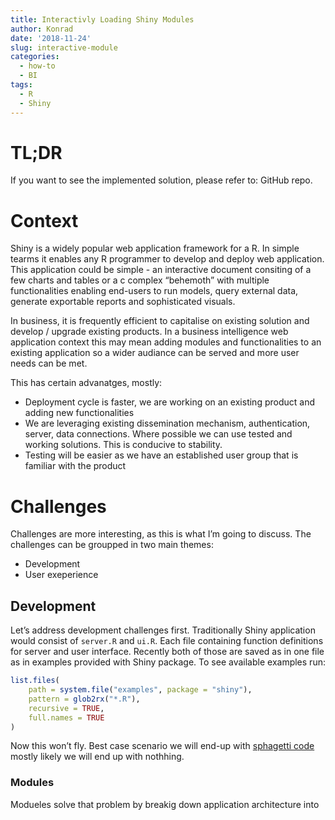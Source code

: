 ```yaml
---
title: Interactivly Loading Shiny Modules
author: Konrad
date: '2018-11-24'
slug: interactive-module
categories:
  - how-to
  - BI
tags:
  - R
  - Shiny
---
```


# TL;DR

If you want to see the implemented solution, please refer to: 
GitHub repo.

# Context

Shiny is a widely popular web application framework for a R. In simple tearms it enables any R programmer to develop and deploy web application. This application could be simple - an interactive document consiting of a few charts and tables or a c complex "behemoth" with multiple functionalities enabling end-users to run models, query external data, generate exportable reports and sophisticated visuals. 

In business, it is frequently efficient to capitalise on existing solution and develop / upgrade existing products. In a business intelligence web application context this may mean adding modules and functionalities to an existing application so a wider audiance can be served and more user needs can be met.

This has certain advanatges, mostly:

- Deployment cycle is faster, we are working on an existing product and adding new functionalities
- We are leveraging existing dissemination mechanism, authentication, server, data connections. Where possible we can use tested and working solutions. This is conducive to stability.
- Testing will be easier as we have an established user group that is familiar with the product

# Challenges

Challenges are more interesting, as this is what I'm going to discuss. The challenges can be groupped in two main themes:

- Development
- User exeperience

## Development

Let's address development challenges first. Traditionally Shiny application would consist of `server.R` and `ui.R`. Each file containing function definitions for server and user interface. Recently both of those are saved as in one file as in examples provided with Shiny package. To see available examples run:

```r
list.files(
    path = system.file("examples", package = "shiny"),
    pattern = glob2rx("*.R"),
    recursive = TRUE,
    full.names = TRUE
)
```

Now this won't fly. Best case scenario we will end-up with [sphagetti code](https://craftofcoding.wordpress.com/2013/10/07/what-is-spaghetti-code/) mostly likely we will end up with nothhing. 

### Modules

Modueles solve that problem by breakig down application architecture into 

